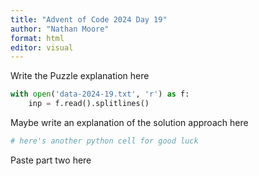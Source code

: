 ```yaml
---
title: "Advent of Code 2024 Day 19"
author: "Nathan Moore"
format: html
editor: visual
---
```


Write the Puzzle explanation here

```python

with open('data-2024-19.txt', 'r') as f:
    inp = f.read().splitlines()

```

Maybe write an explanation of the solution approach here

```python
# here's another python cell for good luck

```

Paste part two here
